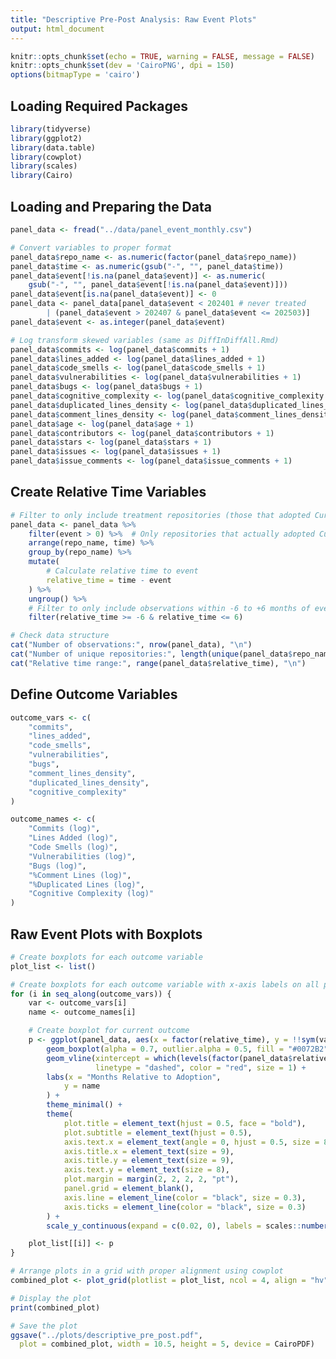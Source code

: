 ```yaml
---
title: "Descriptive Pre-Post Analysis: Raw Event Plots"
output: html_document
---
```


```r
knitr::opts_chunk$set(echo = TRUE, warning = FALSE, message = FALSE)
knitr::opts_chunk$set(dev = 'CairoPNG', dpi = 150)
options(bitmapType = 'cairo')
```

## Loading Required Packages

```r
library(tidyverse)
library(ggplot2)
library(data.table)
library(cowplot)
library(scales)
library(Cairo)
```

## Loading and Preparing the Data

```r
panel_data <- fread("../data/panel_event_monthly.csv")

# Convert variables to proper format
panel_data$repo_name <- as.numeric(factor(panel_data$repo_name))
panel_data$time <- as.numeric(gsub("-", "", panel_data$time))
panel_data$event[!is.na(panel_data$event)] <- as.numeric(
    gsub("-", "", panel_data$event[!is.na(panel_data$event)]))
panel_data$event[is.na(panel_data$event)] <- 0
panel_data <- panel_data[panel_data$event < 202401 # never treated
        | (panel_data$event > 202407 & panel_data$event <= 202503)]
panel_data$event <- as.integer(panel_data$event)

# Log transform skewed variables (same as DiffInDiffAll.Rmd)
panel_data$commits <- log(panel_data$commits + 1)
panel_data$lines_added <- log(panel_data$lines_added + 1)
panel_data$code_smells <- log(panel_data$code_smells + 1)
panel_data$vulnerabilities <- log(panel_data$vulnerabilities + 1)
panel_data$bugs <- log(panel_data$bugs + 1)
panel_data$cognitive_complexity <- log(panel_data$cognitive_complexity + 1)
panel_data$duplicated_lines_density <- log(panel_data$duplicated_lines_density + 1)
panel_data$comment_lines_density <- log(panel_data$comment_lines_density + 1)
panel_data$age <- log(panel_data$age + 1)
panel_data$contributors <- log(panel_data$contributors + 1)
panel_data$stars <- log(panel_data$stars + 1)
panel_data$issues <- log(panel_data$issues + 1)
panel_data$issue_comments <- log(panel_data$issue_comments + 1)
```

## Create Relative Time Variables

```r
# Filter to only include treatment repositories (those that adopted Cursor)
panel_data <- panel_data %>%
    filter(event > 0) %>%  # Only repositories that actually adopted Cursor
    arrange(repo_name, time) %>%
    group_by(repo_name) %>%
    mutate(
        # Calculate relative time to event
        relative_time = time - event
    ) %>%
    ungroup() %>%
    # Filter to only include observations within -6 to +6 months of event
    filter(relative_time >= -6 & relative_time <= 6)

# Check data structure
cat("Number of observations:", nrow(panel_data), "\n")
cat("Number of unique repositories:", length(unique(panel_data$repo_name)), "\n")
cat("Relative time range:", range(panel_data$relative_time), "\n")
```

## Define Outcome Variables

```r
outcome_vars <- c(
    "commits",
    "lines_added",
    "code_smells",
    "vulnerabilities",
    "bugs",
    "comment_lines_density",
    "duplicated_lines_density",
    "cognitive_complexity"
)

outcome_names <- c(
    "Commits (log)",
    "Lines Added (log)",
    "Code Smells (log)",
    "Vulnerabilities (log)",
    "Bugs (log)",
    "%Comment Lines (log)",
    "%Duplicated Lines (log)",
    "Cognitive Complexity (log)"
)
```

## Raw Event Plots with Boxplots

```r
# Create boxplots for each outcome variable
plot_list <- list()

# Create boxplots for each outcome variable with x-axis labels on all plots
for (i in seq_along(outcome_vars)) {
    var <- outcome_vars[i]
    name <- outcome_names[i]

    # Create boxplot for current outcome
    p <- ggplot(panel_data, aes(x = factor(relative_time), y = !!sym(var))) +
        geom_boxplot(alpha = 0.7, outlier.alpha = 0.5, fill = "#0072B2") +
        geom_vline(xintercept = which(levels(factor(panel_data$relative_time)) == "0"),
                   linetype = "dashed", color = "red", size = 1) +
        labs(x = "Months Relative to Adoption",
            y = name
        ) +
        theme_minimal() +
        theme(
            plot.title = element_text(hjust = 0.5, face = "bold"),
            plot.subtitle = element_text(hjust = 0.5),
            axis.text.x = element_text(angle = 0, hjust = 0.5, size = 8),
            axis.title.x = element_text(size = 9),
            axis.title.y = element_text(size = 9),
            axis.text.y = element_text(size = 8),
            plot.margin = margin(2, 2, 2, 2, "pt"),
            panel.grid = element_blank(),
            axis.line = element_line(color = "black", size = 0.3),
            axis.ticks = element_line(color = "black", size = 0.3)
        ) +
        scale_y_continuous(expand = c(0.02, 0), labels = scales::number_format(accuracy = 0.1))

    plot_list[[i]] <- p
}

# Arrange plots in a grid with proper alignment using cowplot
combined_plot <- plot_grid(plotlist = plot_list, ncol = 4, align = "hv", axis = "tblr")

# Display the plot
print(combined_plot)

# Save the plot
ggsave("../plots/descriptive_pre_post.pdf",
  plot = combined_plot, width = 10.5, height = 5, device = CairoPDF)
```
